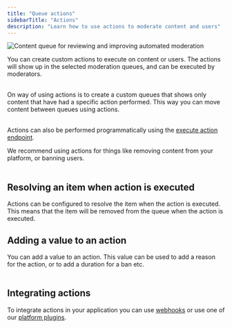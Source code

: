 ```yaml
---
title: "Queue actions"
sidebarTitle: "Actions"
description: "Learn how to use actions to moderate content and users"
---
```


<Frame>
  <img
    className="block "
    src="/images/content-queue-list.png"
    alt="Content queue for reviewing and improving automated moderation"
  />
</Frame>

You can create custom actions to execute on content or users. The actions will show up in the selected moderation queues, and can be executed by moderators.<br></br>

On way of using actions is to create a custom queues that shows only content that have had a specific action performed. This way you can move content between queues using actions. <br></br>

Actions can also be performed programmatically using the [execute action endpoint](/api-reference/execute-an-action).

We recommend using actions for things like removing content from your platform, or banning users. <br></br>

## Resolving an item when action is executed

Actions can be configured to resolve the item when the action is executed. This means that the item will be removed from the queue when the action is executed.

## Adding a value to an action

You can add a value to an action. This value can be used to add a reason for the action, or to add a duration for a ban etc. <br></br>

## Integrating actions

To integrate actions in your application you can use [webhooks](/content-queues/webhooks) or use one of our [platform plugins](https://moderationapi.com/integrations).
